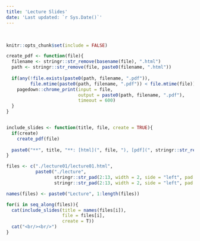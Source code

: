 ```yaml
---
title: 'Lecture Slides'
date: 'Last updated: `r Sys.Date()`'
---
```


<br/>

```r
knitr::opts_chunk$set(include = FALSE)

create_pdf <- function(file){
  filename <- stringr::str_remove(basename(file), ".html")
  path <- stringr::str_remove(file, paste0(filename, ".html"))
  
  if(any(!file.exists(paste0(path, filename, ".pdf")),
         file.mtime(paste0(path, filename, ".pdf")) < file.mtime(file))){
    pagedown::chrome_print(input = file, 
                           output = paste0(path, filename, ".pdf"),
                           timeout = 600)
  }
}


include_slides <- function(title, file, create = TRUE){
  if(create)
    create_pdf(file)
  
  paste0("**", title, "**: [html](", file, "), [pdf](", stringr::str_replace(file, ".html", ".pdf)"))
}

files <- c("./lecture01/lecture01.html",
           paste0("./lecture", 
                  stringr::str_pad(2:13, width = 2, side = "left", pad = "0"), "/lec", 
                  stringr::str_pad(2:13, width = 2, side = "left", pad = "0"),"_slides.html"))

names(files) <- paste0("Lecture", 1:length(files))

for(i in seq_along(files)){
  cat(include_slides(title = names(files[i]),
                     file = files[i], 
                     create = T))
  cat("<br/><br/>")
}
```